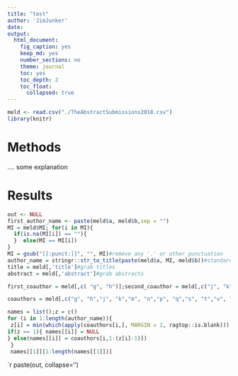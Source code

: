 ```yaml
---
title: "test"
author: 'JimJunker'
date: 
output:
  html_document:
    fig_caption: yes
    keep_md: yes
    number_sections: no
    theme: journal
    toc: yes
    toc_depth: 2
    toc_float:
      collapsed: true
---
```

```r
meld <- read.csv("./TheAbstractSubmissions2018.csv")
library(knitr)
```
# Methods

.... some explanation

# Results
```r
out <- NULL
first_author_name <- paste(meld$a, meld$b,sep = "")
MI = meld$MI; for(i in MI){
  if(is.na(MI[i]) == ""){
  }  else(MI == MI[i])
}
MI = gsub("[[:punct:]]", "", MI)#remove any '.' or other punctuation
author_name = stringr::str_to_title(paste(meld$a, MI, meld$b))#standardize the capitalization
title = meld[,'title']#grab titles
abstract = meld[,'abstract']#grab abstracts

first_coauthor = meld[,c( "g", "h")];second_coauthor = meld[,c("j", "k")]; third_coauthor = meld[, c("m", "n")];fourth_coauthor = meld[,c("p", "q")]; fifth_coauthor = meld[,c("s", "t")];sixth_coauthor= meld[,c("v", "w")]

coauthors = meld[,c("g", "h","j", "k","m", "n","p", "q","s", "t","v", "w")];coauthors$x = ""

names = list();z = c()
for (i in 1:length(author_name)){
 z[i] = min(which(apply(coauthors[i,], MARGIN = 2, ragtop::is.blank)))
if(z == 1){ names[[i]] = NULL  
} else(names[[i]] = coauthors[i,1:(z[i]-1)])
 }
 names[[1]][1:length(names[[1]])]
```
`r paste(out, collapse='\n')